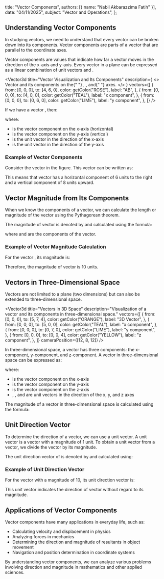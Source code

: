 
  title: "Vector Components",
  authors: [{ name: "Nabil Akbarazzima Fatih" }],
  date: "04/11/2025",
  subject: "Vector and Operations",
};

## Understanding Vector Components

In studying vectors, we need to understand that every vector can be broken down into its components. Vector components are parts of a vector that are parallel to the coordinate axes.

Vector components are values that indicate how far a vector moves in the direction of the x-axis and y-axis. Every vector in a plane can be expressed as a linear combination of unit vectors <InlineMath math="i" /> and <InlineMath math="j" />.

<Vector3d
  title="Vector Visualization and Its Components"
  description={
    <>
      Vector <InlineMath math="AB" /> and its components on the{" "}
      <InlineMath math="x" />, <InlineMath math="y" />, and{" "}
      <InlineMath math="z" /> axes.
    </>
  }
  vectors={[
    {
      from: [0, 0, 0],
      to: [4, 6, 0],
      color: getColor("ROSE"),
      label: "AB",
    },
    {
      from: [0, 0, 0],
      to: [4, 0, 0],
      color: getColor("TEAL"),
      label: "x component",
    },
    {
      from: [0, 0, 0],
      to: [0, 6, 0],
      color: getColor("LIME"),
      label: "y component",
    },
  ]}
/>

If we have a vector <InlineMath math="\overrightarrow{AB}" />, then:

<BlockMath math="\overrightarrow{AB} = a\cdot i + b\cdot j" />

where:

- <InlineMath math="a" /> is the vector component on the x-axis (horizontal)
- <InlineMath math="b" /> is the vector component on the y-axis (vertical)
- <InlineMath math="i" /> is the unit vector in the direction of the x-axis
- <InlineMath math="j" /> is the unit vector in the direction of the y-axis

### Example of Vector Components

Consider the vector <InlineMath math="\overrightarrow{AB}" /> in the figure. This vector can be written as:

<BlockMath math="\overrightarrow{AB} = 6i + 8j" />

This means that vector <InlineMath math="\overrightarrow{AB}" /> has a horizontal component of 6 units to the right and a vertical component of 8 units upward.

## Vector Magnitude from Its Components

When we know the components of a vector, we can calculate the length or magnitude of the vector using the Pythagorean theorem.

The magnitude of vector <InlineMath math="\overrightarrow{AB}" /> is denoted by <InlineMath math="|\overrightarrow{AB}|" /> and calculated using the formula:

<BlockMath math="|\overrightarrow{AB}| = \sqrt{a^2 + b^2}" />

where <InlineMath math="a" /> and <InlineMath math="b" /> are the components of the vector.

### Example of Vector Magnitude Calculation

For the vector <InlineMath math="\overrightarrow{AB} = 6i + 8j" />, its magnitude is:

<BlockMath math="|\overrightarrow{AB}| = \sqrt{6^2 + 8^2} = \sqrt{36 + 64} = \sqrt{100} = 10" />

Therefore, the magnitude of vector <InlineMath math="\overrightarrow{AB}" /> is 10 units.

## Vectors in Three-Dimensional Space

Vectors are not limited to a plane (two dimensions) but can also be extended to three-dimensional space.

<Vector3d
  title="Vectors in 3D Space"
  description="Visualization of a vector and its components in three-dimensional space."
  vectors={[
    {
      from: [0, 0, 0],
      to: [5, 7, 4],
      color: getColor("ORANGE"),
      label: "3D Vector",
    },
    {
      from: [0, 0, 0],
      to: [5, 0, 0],
      color: getColor("TEAL"),
      label: "x component",
    },
    {
      from: [0, 0, 0],
      to: [0, 7, 0],
      color: getColor("LIME"),
      label: "y component",
    },
    {
      from: [0, 0, 0],
      to: [0, 0, 4],
      color: getColor("YELLOW"),
      label: "z component",
    },
  ]}
  cameraPosition={[12, 8, 12]}
/>

In three-dimensional space, a vector has three components: the x-component, y-component, and z-component. A vector in three-dimensional space can be expressed as:

<BlockMath math="\overrightarrow{v} = ai + bj + ck" />

where:

- <InlineMath math="a" /> is the vector component on the x-axis
- <InlineMath math="b" /> is the vector component on the y-axis
- <InlineMath math="c" /> is the vector component on the z-axis
- <InlineMath math="i" />, <InlineMath math="j" />, and <InlineMath math="k" /> are
  unit vectors in the direction of the x, y, and z axes

The magnitude of a vector in three-dimensional space is calculated using the formula:

<BlockMath math="|\overrightarrow{v}| = \sqrt{a^2 + b^2 + c^2}" />

## Unit Direction Vector

To determine the direction of a vector, we can use a unit vector. A unit vector is a vector with a magnitude of 1 unit. To obtain a unit vector from a vector, we divide the vector by its magnitude.

The unit direction vector of <InlineMath math="\overrightarrow{AB}" /> is denoted by <InlineMath math="\hat{AB}" /> and calculated using:

<BlockMath math="\hat{AB} = \frac{\overrightarrow{AB}}{|\overrightarrow{AB}|}" />

### Example of Unit Direction Vector

For the vector <InlineMath math="\overrightarrow{AB} = 6i + 8j" /> with a magnitude of 10, its unit direction vector is:

<BlockMath math="\hat{AB} = \frac{6i + 8j}{10} = \frac{6}{10}i + \frac{8}{10}j = 0.6i + 0.8j" />

This unit vector indicates the direction of vector <InlineMath math="\overrightarrow{AB}" /> without regard to its magnitude.

## Applications of Vector Components

Vector components have many applications in everyday life, such as:

- Calculating velocity and displacement in physics
- Analyzing forces in mechanics
- Determining the direction and magnitude of resultants in object movement
- Navigation and position determination in coordinate systems

By understanding vector components, we can analyze various problems involving direction and magnitude in mathematics and other applied sciences.
